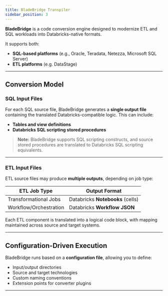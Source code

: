```yaml
---
title: BladeBridge Transpiler
sidebar_position: 3
---
```



**BladeBridge** is a code conversion engine designed to modernize ETL and SQL workloads into Databricks-native formats.

It supports both:
- **SQL-based platforms** (e.g., Oracle, Teradata, Netezza, Microsoft SQL Server)
- **ETL platforms** (e.g. DataStage)

---

## Conversion Model

### SQL Input Files

For each SQL source file, BladeBridge generates a **single output file** containing the translated Databricks-compatible logic. This can include:
- **Tables and view definitions**
- **Databricks SQL scripting stored procedures**

> **Note:** BladeBridge supports SQL scripting constructs, and source stored procedures are translated to Databricks SQL scripting equivalents.

---

### ETL Input Files

ETL source files may produce **multiple outputs**, depending on job type:

| ETL Job Type             | Output Format                       |
|--------------------------|-------------------------------------|
| Transformational Jobs    | Databricks **Notebooks** (cells)    |
| Workflow/Orchestration   | Databricks **Workflow JSON**        |

Each ETL component is translated into a logical code block, with mapping maintained across source and target systems.

---

## Configuration-Driven Execution

BladeBridge runs based on a **configuration file**, allowing you to define:

- Input/output directories
- Source and target technologies
- Custom naming conventions
- Extension points for converter plugins

---
